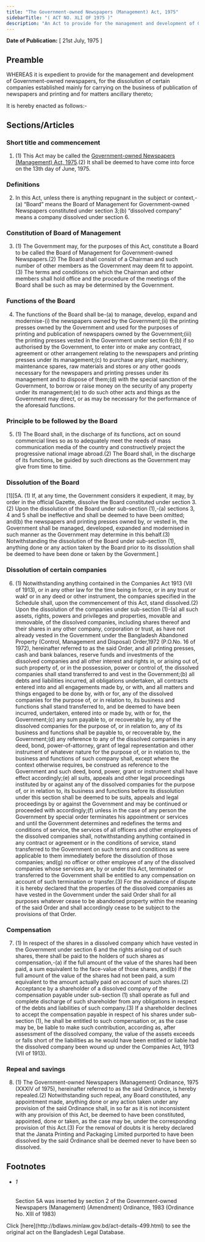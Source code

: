 ```yaml
---
title: "The Government-owned Newspapers (Management) Act, 1975"
sidebarTitle: "( ACT NO. XLI OF 1975 )"
description: "An Act to provide for the management and development of Government-owned newspapers and for the dissolution of certain companies established mainly for carrying on the business of publication of newspapers and printing."
---
```


**Date of Publication:** [ 21st July, 1975 ]

## Preamble

WHEREAS it is expedient to provide for the management and development of Government-owned newspapers, for the dissolution of certain companies established mainly for carrying on the business of publication of newspapers and printing and for matters ancillary thereto;

It is hereby enacted as follows:-

## Sections/Articles

### Short title and commencement

1. (1) This Act may be called the [Government-owned Newspapers (Management) Act, 1975](/laws/act-499 "Government-owned Newspapers (Management) Act, 1975").(2) It shall be deemed to have come into force on the 13th day of June, 1975.

### Definitions

2. In this Act, unless there is anything repugnant in the subject or context,-(a) “Board” means the Board of Management for Government-owned Newspapers constituted under section 3;(b) “dissolved company” means a company dissolved under section 6.

### Constitution of Board of Management

3. (1) The Government may, for the purposes of this Act, constitute a Board to be called the Board of Management for Government-owned Newspapers.(2) The Board shall consist of a Chairman and such number of other members as the Government may deem fit to appoint.(3) The terms and conditions on which the Chairman and other members shall hold office and the procedure of the meetings of the Board shall be such as may be determined by the Government.

### Functions of the Board

4. The functions of the Board shall be-(a) to manage, develop, expand and modernise-(i) the newspapers owned by the Government;(ii) the printing presses owned by the Government and used for the purposes of printing and publication of newspapers owned by the Government;(iii) the printing presses vested in the Government under section 6;(b) if so authorised by the Government, to enter into or make any contract, agreement or other arrangement relating to the newspapers and printing presses under its management;(c) to purchase any plant, machinery, maintenance spares, raw materials and stores or any other goods necessary for the newspapers and printing presses under its management and to dispose of them;(d) with the special sanction of the Government, to borrow or raise money on the security of any property under its management;(e) to do such other acts and things as the Government may direct, or as may be necessary for the performance of the aforesaid functions.

### Principle to be followed by the Board

5. (1) The Board shall, in the discharge of its functions, act on sound commercial lines so as to adequately meet the needs of mass communication media of the country and constructively project the progressive national image abroad.(2) The Board shall, in the discharge of its functions, be guided by such directions as the Government may give from time to time.

### Dissolution of the Board

[1][5A. (1) If, at any time, the Government considers it expedient, it may, by order in the official Gazette, dissolve the Board constituted under section 3. (2) Upon the dissolution of the Board under sub-section (1),-(a) sections 3, 4 and 5 shall be ineffective and shall be deemed to have been omitted; and(b) the newspapers and printing presses owned by, or vested in, the Government shall be managed, developed, expanded and modernised in such manner as the Government may determine in this behalf.(3) Notwithstanding the dissolution of the Board under sub-section (1), anything done or any action taken by the Board prior to its dissolution shall be deemed to have been done or taken by the Government.]

### Dissolution of certain companies

6. (1) Notwithstanding anything contained in the Companies Act 1913 (VII of 1913), or in any other law for the time being in force, or in any trust or wakf or in any deed or other instrument, the companies specified in the Schedule shall, upon the commencement of this Act, stand dissolved.(2) Upon the dissolution of the companies under sub-section (1)-(a) all such assets, rights, powers and privileges and properties, movable and immovable, of the dissolved companies, including shares thereof and their shares in any other company, corporation or trust, as have not already vested in the Government under the Bangladesh Abandoned Property (Control, Management and Disposal) Order,1972 (P.O.No. 16 of 1972), hereinafter referred to as the said Order, and all printing presses, cash and bank balances, reserve funds and investments of the dissolved companies and all other interest and rights in, or arising out of, such property of, or in the possession, power or control of, the dissolved companies shall stand transferred to and vest in the Government;(b) all debts and liabilities incurred, all obligations undertaken, all contracts entered into and all engagements made by, or with, and all matters and things engaged to be done by, with or for, any of the dissolved companies for the purpose of, or in relation to, its business and functions shall stand transferred to, and be deemed to have been incurred, undertaken, entered into or made by, with or for, the Government;(c) any sum payable to, or recoverable by, any of the dissolved companies for the purpose of, or in relation to, any of its business and functions shall be payable to, or recoverable by, the Government;(d) any reference to any of the dissolved companies in any deed, bond, power-of-attorney, grant of legal representation and other instrument of whatever nature for the purpose of, or in relation to, the business and functions of such company shall, except where the context otherwise requires, be construed as reference to the Government and such deed, bond, power, grant or instrument shall have effect accordingly;(e) all suits, appeals and other legal proceedings instituted by or against any of the dissolved companies for the purpose of, or in relation to, its business and functions before its dissolution under this section shall be deemed to be suits, appeals and legal proceedings by or against the Government and may be continued or proceeded with accordingly;(f) unless in the case of any person the Government by special order terminates his appointment or services and until the Government determines and redefines the terms and conditions of service, the services of all officers and other employees of the dissolved companies shall, notwithstanding anything contained in any contract or agreement or in the conditions of service, stand transferred to the Government on such terms and conditions as were applicable to them immediately before the dissolution of those companies; and(g) no officer or other employee of any of the dissolved companies whose services are, by or under this Act, terminated or transferred to the Government shall be entitled to any compensation on account of such termination or transfer.(3) For the avoidance of dispute it is hereby declared that the properties of the dissolved companies as have vested in the Government under the said Order shall for all purposes whatever cease to be abandoned property within the meaning of the said Order and shall accordingly cease to be subject to the provisions of that Order.

### Compensation

7. (1) In respect of the shares in a dissolved company which have vested in the Government under section 6 and the rights arising out of such shares, there shall be paid to the holders of such shares as compensation,-(a) if the full amount of the value of the shares had been paid, a sum equivalent to the face-value of those shares, and(b) if the full amount of the value of the shares had not been paid, a sum equivalent to the amount actually paid on account of such shares.(2) Acceptance by a shareholder of a dissolved company of the compensation payable under sub-section (1) shall operate as full and complete discharge of such shareholder from any obligations in respect of the debts and liabilities of such company.(3) If a shareholder declines to accept the compensation payable in respect of his shares under sub-section (1), he shall be entitled to such compensation or, as the case may be, be liable to make such contribution, according as, after assessment of the dissolved company, the value of the assets exceeds or falls short of the liabilities as he would have been entitled or liable had the dissolved company been wound up under the Companies Act, 1913 (VII of 1913).

### Repeal and savings

8. (1) The Government-owned Newspapers (Management) Ordinance, 1975 (XXXIV of 1975), hereinafter referred to as the said Ordinance, is hereby repealed.(2) Notwithstanding such repeal, any Board constituted, any appointment made, anything done or any action taken under any provision of the said Ordinance shall, in so far as it is not inconsistent with any provision of this Act, be deemed to have been constituted, appointed, done or taken, as the case may be, under the corresponding provision of this Act.(3) For the removal of doubts it is hereby declared that the Janata Printing and Packaging Limited purported to have been dissolved by the said Ordinance shall be deemed never to have been so dissolved.

## Footnotes

- ###### 1

  Section 5A was inserted by section 2 of the Government-owned Newspapers (Management) (Amendment) Ordinance, 1983 (Ordinance No. XIII of 1983)

<Note>
  Click [here](http://bdlaws.minlaw.gov.bd/act-details-499.html) to see the original act on the Bangladesh Legal Database.
</Note>
